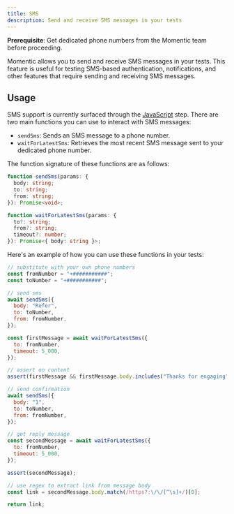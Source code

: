 ```yaml
---
title: SMS
description: Send and receive SMS messages in your tests
---
```


<Info>

**Prerequisite**: Get dedicated phone numbers from the Momentic team before proceeding.

</Info>

Momentic allows you to send and receive SMS messages in your tests. This feature is useful for testing SMS-based authentication, notifications, and other features that require sending and receiving SMS messages.

## Usage

SMS support is currently surfaced through the [JavaScript](/steps/javascript) step. There are two main functions you can use to interact with SMS messages:

- `sendSms`: Sends an SMS message to a phone number.
- `waitForLatestSms`: Retrieves the most recent SMS message sent to your dedicated phone number.

The function signature of these functions are as follows:

```ts
function sendSms(params: {
  body: string;
  to: string;
  from: string;
}): Promise<void>;

function waitForLatestSms(params: {
  to?: string;
  from?: string;
  timeout?: number;
}): Promise<{ body: string }>;
```

Here's an example of how you can use these functions in your tests:

```js
// substitute with your own phone numbers
const fromNumber = "+###########";
const toNumber = "+###########";

// send sms
await sendSms({
  body: "Refer",
  to: toNumber,
  from: fromNumber,
});

const firstMessage = await waitForLatestSms({
  to: fromNumber,
  timeout: 5_000,
});

// assert on content
assert(firstMessage && firstMessage.body.includes("Thanks for engaging"));

// send confirmation
await sendSms({
  body: "1",
  to: toNumber,
  from: fromNumber,
});

// get reply message
const secondMessage = await waitForLatestSms({
  to: fromNumber,
  timeout: 5_000,
});

assert(secondMessage);

// use regex to extract link from message body
const link = secondMessage.body.match(/https?:\/\/[^\s]+/)[0];

return link;
```
